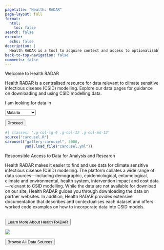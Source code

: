 ```yaml
---
pagetitle: "Health: RADAR"
page-layout: full
format:
  html:
    toc: false
search: false
execute:
  echo: false
description: |
  Health RADAR is a tool to acquire context and access to optionalisable data for modelling malaria in Southern Africa.
back-to-top-navigation: false
comments: false
---
```


::: {#hero-banner .column-screen}
::: {.grid .column-page}
::: {.headline .g-col-lg-12 .g-col-12 .g-col-md-12}
::: {#homepage-heading}
Welcome to Health RADAR
:::

::: {.description}
Health RADAR is a centralised resource for data relevant to climate sensitive infectious disease (CSID) modelling. Explore our data pages for guidance on downloading and using CSID modelling data.
:::

::: {.entry-point}
::: {.grid}

::: {.g-col-12 .g-col-md-5}
I am looking for data in

:::{.hero-buttons}
<select class="form-select form-select-lg mb-3" aria-label="Large select example">
  <option selected>Malaria</option>
  <option value="1" disabled>Chikungunya</option>
  <option value="2" disabled>Dengue</option>
  <option value="3" disabled>Cholera</option>
</select>

<link href="https://cdnjs.cloudflare.com/ajax/libs/font-awesome/6.0.0-beta3/css/all.min.css" rel="stylesheet">

<a href="/themes.qmd">
<button class="btn btn-primary w-100" type="button" width >Proceed <i class="fa-solid fa-arrow-right-to-bracket"></i></button>
</a>
:::

:::

::: {.g-col-12 .g-col-md-7}
```r
#| classes: '.g-col-lg-6 .g-col-12 .g-col-md-12'
source("carousel.R")
carousel("gallery-carousel", 5000, 
         yaml.load_file("carousel.yml"))
```
:::

:::
:::
:::
:::
:::

::: {#radar-block .content-block .column-screen}
::: {.column-page}

<!-- Use .grid and add .align-items-center for vertical alignment -->
::: {.grid .align-items-stretch}

<!-- First column: 100% width on mobile, 50% on medium screens and up -->
::: {.g-col-12 .g-col-md-6}

::: {.hero-text}
Responsible Access to Data for Analysis and Research
:::

::: {.description}
Health RADAR makes it easier to find and use data for climate sensitive infectious disease (CSID) modelling. The platform collates a wide range of data sources—including demographic, epidemiological, entomological, climate and environmental, health system, intervention impact and cost data—relevant to CSID modelling. While the data are not available for download on our site, Health RADAR guides you through downloading the data on partner websites. In addition, Health RADAR provides extensive documentation that describes and contextualises each dataset and offers worked code examples on how to incorporate data into CSID models. 
:::

<br/>
<a href="/about.qmd">
  <button id="learn-more" class="btn btn-outline-primary btn-action-primary btn-action btn-success btn-lg w-100" type="button">
  Learn More About Health RADAR
  <i class="fa-solid fa-arrow-right-to-bracket"></i>
  </button>
</a>

:::

<!-- Second column: 100% width on mobile, 50% on medium screens and up -->
::: {.g-col-12 .g-col-md-6}

<!-- Pro-tip: adding {.img-fluid} makes the image scale nicely within its column -->
![](img/browse_datasources.png){#data-image}

:::

:::
<!-- End of .grid -->

:::
:::


::: {#browse-btn-block .content-block .column-screen}

::: {.column-page}

<a href="/data.qmd">
  <button id="browse-all" class="btn btn-primary btn-browse btn-action-primary btn-action btn-success btn-lg" type="button">
    Browse All Data Sources 
    <i class="fa-solid fa-square-up-right"></i>
  </button>
</a>

:::
:::
